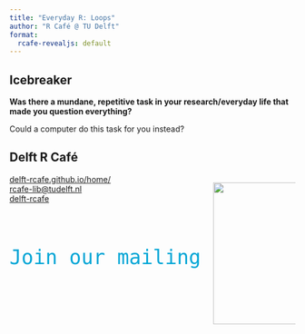 ```yaml
---
title: "Everyday R: Loops"
author: "R Café @ TU Delft"
format:
  rcafe-revealjs: default
---
```


## Icebreaker {.middle}



**Was there a mundane, repetitive task in your research/everyday life that made you question everything?**

Could a computer do this task for you instead?

[](img/while-loop.png)


## Delft R Café {.center}

::: {.columns}
::: {.column width="70%"}

<i class="nf nf-cod-home"></i> [delft-rcafe.github.io/home/](https://delft-rcafe.github.io/home/)  
<i class="nf nf-md-email"></i> [rcafe-lib@tudelft.nl](mailto:rcafe-lib@tudelft.nl)  
<i class="nf nf-md-github"></i> [delft-rcafe](https://github.com/delft-rcafe)
<pre style="font-size: 35px; color: #00A6D6;">  
Join our mailing list!

</pre>

:::

::: {.column width="30%"}
![ ](/_extensions/rcafe/qr_code.png){fig-align="center" width="250px"}
:::
:::